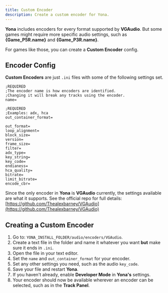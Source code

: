 ```yaml
---
title: Custom Encoder
description: Create a custom encoder for Yona.
---
```



**Yona** includes encoders for every format supported by **VGAudio**.
But some games might require more specific audio settings, such as **{Game_P5R.name}** and **{Game_P3R.name}**.

For games like those, you can create a **Custom Encoder** config.

## Encoder Config

**Custom Encoders** are just `.ini` files with some of the following settings set.

```
;REQUIRED
;The encoder name is how encoders are identified.
;Changing it will break any tracks using the encoder.
name=

;REQUIRED
;Examples: adx, hca
out_container_format=

out_format=
loop_alignment=
block_size=
version=
frame_size=
filter=
adx_type=
key_string=
key_code=
endianess=
hca_quality=
bitrate=
limit_bitrate=
encode_cbr=
```

Since the only encoder in **Yona** is **VGAudio** currently, the settings available are what it supports.
See the official repo for full details: [https://github.com/Thealexbarney/VGAudio](https://github.com/Thealexbarney/VGAudio)

## Creating a Custom Encoder

1. Go to: `YONA_INSTALL_FOLDER/audio/encoders/VGAudio`.
2. Create a text file in the folder and name it whatever you want **but** make sure it ends in `.ini`.
3. Open the file in your text editor.
4. Set the `name` and `out_container_format` for your encoder.
5. Set any other settings you need, such as the audio `key_code`.
6. Save your file and restart **Yona**.
7. If you haven't already, enable **Developer Mode** in **Yona's** settings.
8. Your encoder should now be available wherever an encoder can be selected, such as in the **Track Panel**.
